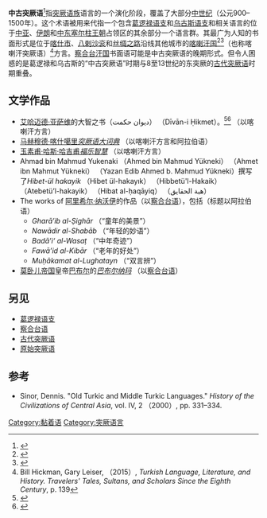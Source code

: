 {{short description|Extinct Turkic language spoken in Central Asia from 9th to 15th centuries}}
{{Infobox language
|name=中古突厥语
|region=[[中亚|中亚]]
|era=900–1500年
|script=
|familycolor=阿尔泰语系
|fam1=[[突厥语族|突厥语族]]
|fam2=[[共同突厥语|共同突厥语]]
|fam3=[[葛逻禄语支|葛逻禄语支]]
|ancestor=
|iso3=xqa
|iso3comment=Karakhanid
|linglist=qjj  |lingname=Middle Turkish
|linglist2=xqa |lingname2=Karakhanid
|glotto=none
}}

'''中古突厥语'''<ref>{{cite book|author=Yusuf Has Hacib|title=Kutadğu Bilig|translator=Mustafa S. Kaçalin|publisher=T. C. Kültür ve Turizm Bakanlığı Kütüphaneler ve Yayımlar Genel Mudürlüğü|page=3|ISBN=978-975-17-3359-7}}</ref>指[[突厥语族|突厥语族]]语言的一个演化阶段，覆盖了大部分[[中世纪|中世纪]]（公元900–1500年）。这个术语被用来代指一个包含[[葛逻禄语支|葛逻禄语支]]和[[乌古斯语支|乌古斯语支]]和相关语言的位于[[中亚|中亚]]、[[伊朗|伊朗]]和[[中东|中东]][[塞尔柱王朝|塞尔柱王朝]]占领区的其余部分一个语言群。其最广为人知的书面形式是位于[[喀什市|喀什市]]、[[八剌沙衮|八剌沙衮]]和[[丝绸之路|丝绸之路]]沿线其他城市的[[喀喇汗国|喀喇汗国]]<ref name="Norton1995">{{cite book|author=Mary Beth Norton|title=The American Historical Association's guide to historical literature|url=https://books.google.com/books?id=a0zgAAAAMAAJ&q=Qarakhanid+etc|year=1995|publisher=Oxford University Press|page=260|isbn=9780195057270|access-date=2021-04-07|archive-date=2021-10-30|archive-url=https://web.archive.org/web/20211030230633/https://books.google.com/books?id=a0zgAAAAMAAJ&q=Qarakhanid+etc}}</ref><ref name="Golden2010">{{cite book|author=Peter B. Golden|title=Turks and Khazars: Origins, Institutions, and Interactions in Pre-Mongol Eurasia|url=https://books.google.com/books?id=AOhIAQAAIAAJ&q=yalnguq+Uyghur+Oghuz+|year=2010|publisher=Ashgate/Variorum|isbn=978-1-4094-0003-5|page=104|access-date=2021-04-07|archive-date=2021-10-30|archive-url=https://web.archive.org/web/20211030230550/https://books.google.com/books?id=AOhIAQAAIAAJ&q=yalnguq+Uyghur+Oghuz+}}</ref>（也称喀喇汗突厥语）<ref>Bill Hickman, Gary Leiser, （2015）, ''Turkish Language, Literature, and History. Travelers' Tales, Sultans, and Scholars Since the Eighth Century'', p. 139</ref>方言。[[察合台汗国|察合台汗国]]书面语可能是中古突厥语的晚期形式。但令人困惑的是葛逻禄和乌古斯的“中古突厥语”时期与8至13世纪的东突厥的[[古代突厥语|古代突厥语]]时期重叠。

==文学作品==
*[[艾哈迈德·亚萨维|艾哈迈德·亚萨维]]的大智之书（ديوان حكمت） （Dīvān-i Ḥikmet）。<ref>{{cite book |url=https://www.wdl.org/en/item/6935/ |title=Book of Wisdom |date=1904 |website=World Digital Library |publisher=Lithographic Printing House of the Kazan Imperial University |pages=366 |access-date=2021-04-07 |archive-date=2018-12-24 |archive-url=https://web.archive.org/web/20181224201223/https://www.wdl.org/en/item/6935/ }}</ref><ref>{{cite web |url=http://www.natcom.unesco.kz/turkestan/e12_divan.htm |title=Divan-i Khikmet |website=Kazakhstan National Commission For UNESCO - natcom.unesco.kz |access-date=2021-04-07 |archive-date=2018-12-24 |archive-url=https://web.archive.org/web/20181224201209/http://www.natcom.unesco.kz/turkestan/e12_divan.htm%20 }}</ref> （以喀喇汗方言）
*[[马赫穆德·喀什噶里|马赫穆德·喀什噶里]]''[[突厥语大词典|突厥语大词典]]'' （以喀喇汗方言和阿拉伯语）
*[[玉素甫‧哈斯‧哈吉甫|玉素甫‧哈斯‧哈吉甫]]''[[福乐智慧|福乐智慧]]'' （以喀喇汗方言）
*Ahmad bin Mahmud Yukenaki （Ahmed bin Mahmud Yükneki） （Ahmet ibn Mahmut Yükneki） （Yazan Edib Ahmed b. Mahmud Yükneki）撰写了''Hibet-ül hakayik'' （Hibet ül-hakayık） （Hibbetü'l-Hakaik） （Atebetüʼl-hakayik） （Hibat al-ḥaqāyiq） （هبة الحقايق）
*The works of [[阿里希尔·纳沃伊|阿里希尔·纳沃伊]]的作品（以[[察合台语|察合台语]]），包括（标题以阿拉伯语）
**''Gharā’ib al-Ṣighār'' （“童年的美景”）
**''Nawādir al-Shabāb'' （“年轻的妙语”）
**''Badā’i‘ al-Wasaṭ'' （“中年奇迹”）
**''Fawā’id al-Kibār'' （“老年的好处”）
**''Muḥākamat al-Lughatayn'' （“双言辨”）
*[[莫卧儿帝国|莫卧儿帝国]]皇帝[[巴布尔|巴布尔]]的''[[巴布尔纳玛|巴布尔纳玛]]'' （以[[察合台语|察合台语]]）

==另见==
*[[葛逻禄语支|葛逻禄语支]]
*[[察合台语|察合台语]]
*[[古代突厥语|古代突厥语]]
*[[原始突厥语|原始突厥语]]

==参考==
{{Reflist}}
*Sinor, Dennis. "Old Turkic and Middle Turkic Languages." ''History of the Civilizations of Central Asia'', vol. IV, 2 （2000）, pp. 331–334.

{{突厥语族}}

[[Category:黏着语|Category:黏着语]]
[[Category:突厥语言|Category:突厥语言]]